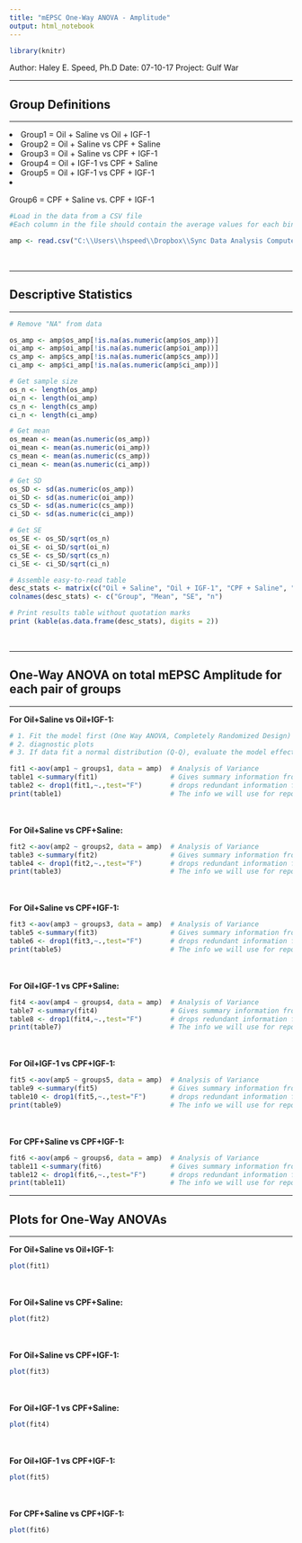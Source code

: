 ---
title: "mEPSC One-Way ANOVA - Amplitude"
output: html_notebook
---
```{r set-options, echo=FALSE, cache=FALSE}
library(knitr)

```

Author: Haley E. Speed, Ph.D
Date: 07-10-17
Project: Gulf War

<hr>
<h2>Group Definitions </h2>
<hr>
<li>Group1 = Oil + Saline vs Oil + IGF-1
<li>Group2 = Oil + Saline vs CPF + Saline
<li>Group3 = Oil + Saline vs CPF + IGF-1
<li>Group4 = Oil + IGF-1 vs CPF + Saline
<li>Group5 = Oil + IGF-1 vs CPF + IGF-1
<li>Group6 = CPF + Saline vs. CPF + IGF-1
<br>


```{r}
#Load in the data from a CSV file
#Each column in the file should contain the average values for each bin

amp <- read.csv("C:\\Users\\hspeed\\Dropbox\\Sync Data Analysis Computers\\Gulf War Project\\Statistics\\mEPSC_anova.csv")

```
<br>
<hr>
<h2>Descriptive Statistics</h2>
<hr>


```{r}
# Remove "NA" from data

os_amp <- amp$os_amp[!is.na(as.numeric(amp$os_amp))]
oi_amp <- amp$oi_amp[!is.na(as.numeric(amp$oi_amp))]
cs_amp <- amp$cs_amp[!is.na(as.numeric(amp$cs_amp))]
ci_amp <- amp$ci_amp[!is.na(as.numeric(amp$ci_amp))]

# Get sample size
os_n <- length(os_amp)
oi_n <- length(oi_amp)
cs_n <- length(cs_amp)
ci_n <- length(ci_amp)

# Get mean
os_mean <- mean(as.numeric(os_amp))
oi_mean <- mean(as.numeric(oi_amp))
cs_mean <- mean(as.numeric(cs_amp))
ci_mean <- mean(as.numeric(ci_amp))

# Get SD
os_SD <- sd(as.numeric(os_amp)) 
oi_SD <- sd(as.numeric(oi_amp))
cs_SD <- sd(as.numeric(cs_amp))
ci_SD <- sd(as.numeric(ci_amp))

# Get SE
os_SE <- os_SD/sqrt(os_n)
oi_SE <- oi_SD/sqrt(oi_n)
cs_SE <- cs_SD/sqrt(cs_n)
ci_SE <- ci_SD/sqrt(ci_n)

# Assemble easy-to-read table
desc_stats <- matrix(c("Oil + Saline", "Oil + IGF-1", "CPF + Saline", "CPF + IGF-1", os_mean, oi_mean, cs_mean, ci_mean, os_SE, oi_SE, cs_SE, ci_SE, os_n, oi_n, cs_n, ci_n),nrow = 4, ncol = 4)
colnames(desc_stats) <- c("Group", "Mean", "SE", "n")

# Print results table without quotation marks
print (kable(as.data.frame(desc_stats), digits = 2))


```


<br>
<hr>
<h2>One-Way ANOVA on total mEPSC Amplitude for each pair of groups</h2>
<hr>


<b>For Oil+Saline vs Oil+IGF-1:</b>

```{r}

# 1. Fit the model first (One Way ANOVA, Completely Randomized Design)
# 2. diagnostic plots
# 3. If data fit a normal distribution (Q-Q), evaluate the model effects

fit1 <-aov(amp1 ~ groups1, data = amp)  # Analysis of Variance
table1 <-summary(fit1)                  # Gives summary information from fit 3 (df, F, sum, p)
table2 <- drop1(fit1,~.,test="F")       # drops redundant information from fit 3
print(table1)                           # The info we will use for reporting

```
<br>
<br>
<b>For Oil+Saline vs CPF+Saline:</b>

```{r}

fit2 <-aov(amp2 ~ groups2, data = amp)  # Analysis of Variance
table3 <-summary(fit2)                  # Gives summary information from fit 3 (df, F, sum, p)
table4 <- drop1(fit2,~.,test="F")       # drops redundant information from fit 3
print(table3)                           # The info we will use for reporting

```

<br>
<br>
<b>For Oil+Saline vs CPF+IGF-1:</b>

```{r}

fit3 <-aov(amp3 ~ groups3, data = amp)  # Analysis of Variance
table5 <-summary(fit3)                  # Gives summary information from fit 3 (df, F, sum, p)
table6 <- drop1(fit3,~.,test="F")       # drops redundant information from fit 3
print(table5)                           # The info we will use for reporting


```

<br>
<br>
<b>For Oil+IGF-1 vs CPF+Saline:</b>

```{r}

fit4 <-aov(amp4 ~ groups4, data = amp)  # Analysis of Variance
table7 <-summary(fit4)                  # Gives summary information from fit 3 (df, F, sum, p)
table8 <- drop1(fit4,~.,test="F")       # drops redundant information from fit 3
print(table7)                           # The info we will use for reporting


```


<br>
<br>
<b>For Oil+IGF-1 vs CPF+IGF-1:</b>

```{r}

fit5 <-aov(amp5 ~ groups5, data = amp)  # Analysis of Variance
table9 <-summary(fit5)                  # Gives summary information from fit 3 (df, F, sum, p)
table10 <- drop1(fit5,~.,test="F")      # drops redundant information from fit 3
print(table9)                           # The info we will use for reporting


```


<br>
<br>
<b>For CPF+Saline vs CPF+IGF-1:</b>

```{r}

fit6 <-aov(amp6 ~ groups6, data = amp)  # Analysis of Variance
table11 <-summary(fit6)                 # Gives summary information from fit 3 (df, F, sum, p)
table12 <- drop1(fit6,~.,test="F")      # drops redundant information from fit 3
print(table11)                          # The info we will use for reporting


```


<hr>
<h2>Plots for One-Way ANOVAs</h2>
<hr>

<b>For Oil+Saline vs Oil+IGF-1:</b>
```{r}

plot(fit1) 

```

<br>
<br>
<b>For Oil+Saline vs CPF+Saline:</b>

```{r}

plot(fit2)

```
<br>
<br>
<b>For Oil+Saline vs CPF+IGF-1:</b>
```{r}
plot(fit3)

```
<br>
<br>
<b>For Oil+IGF-1 vs CPF+Saline:</b>

```{r}
plot(fit4)

```

<br>
<br>
<b>For Oil+IGF-1 vs CPF+IGF-1:</b>
```{r}
plot(fit5)

```
<br>
<br>
<b>For CPF+Saline vs CPF+IGF-1:</b>
```{r}

plot(fit6)
```

